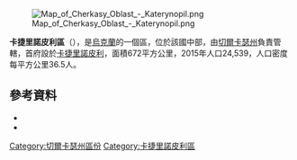 [[Image:Map_of_Cherkasy_Oblast_-_Katerynopil.png|right]]

'''卡捷里諾皮利區'''（{{lang-uk|Катеринопільський район}}），是[[烏克蘭|烏克蘭]]的一個區，位於該國中部，由[[切爾卡瑟州|切爾卡瑟州]]負責管轄，首府設於[[卡捷里諾皮利|卡捷里諾皮利]]，面積672平方公里，2015年人口24,539，人口密度每平方公里36.5人。

==參考資料==
*{{cite web|title=Katerynopil raion|url=http://www.oda.ck.ua/index.php?lng=ukr&section=1&page=6&id=8|work=Cherkasy Oblast State Administration|accessdate=13 January 2012|language=uk|deadurl=yes|archiveurl=https://web.archive.org/web/20140323201353/http://www.oda.ck.ua/index.php?lng=ukr&section=1&page=6&id=8|archivedate=2014年3月23日}}
*{{cite web|title=Famous Personas - Born in Katerynopil|url=http://who-is-who.com.ua/bookmaket/katerinopol2008/16/66/1.html|work=Who-is-Who.ua|accessdate=13 January 2012|language=uk|deadurl=yes|archiveurl=https://web.archive.org/web/20120311092113/http://who-is-who.com.ua/bookmaket/katerinopol2008/16/66/1.html|archivedate=2012年3月11日}}

[[Category:切爾卡瑟州區份|Category:切爾卡瑟州區份]]
[[Category:卡捷里諾皮利區|Category:卡捷里諾皮利區]]


{{Cherkasy-geo-stub}}